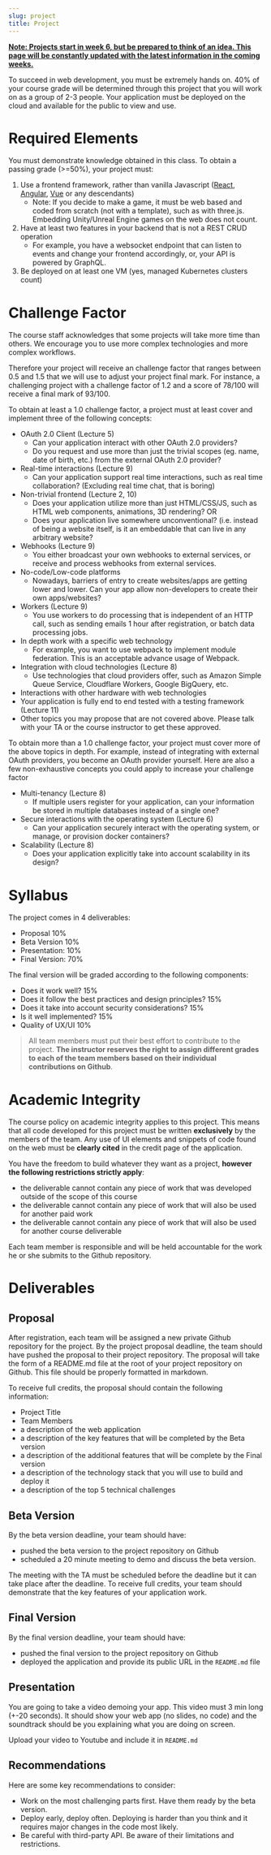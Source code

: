 ```yaml
---
slug: project
title: Project
---
```


**<u>Note: Projects start in week 6, but be prepared to think of an idea. This page will be constantly updated
with the latest information in the coming weeks.</u>**

To succeed in web development, you must be extremely hands on. 40% of your course grade will be determined through this
project that you will work on as a group of 2-3 people. Your application must be deployed on the cloud and available
for the public to view and use.

# Required Elements
You must demonstrate knowledge obtained in this class. To obtain a passing grade (>=50%), your project must:
1. Use a frontend framework, rather than vanilla Javascript ([React](https://reactjs.org), [Angular](https://angular.io), [Vue](https://vuejs.org) or any descendants)
    - Note: If you decide to make a game, it must be web based and coded from scratch (not with a template), such as with
      three.js. Embedding Unity/Unreal Engine games on the web does not count.
2. Have at least two features in your backend that is not a REST CRUD operation
    - For example, you have a websocket endpoint that can listen to events and change your frontend accordingly, or, your API is powered by GraphQL.
3. Be deployed on at least one VM (yes, managed Kubernetes clusters count)

# Challenge Factor
The course staff acknowledges that some projects will take more time than others. We encourage you to use more
complex technologies and more complex workflows.

Therefore your project will receive an challenge factor that ranges between 0.5 and 1.5 that we will use to adjust
your project final mark. For instance, a challenging project with a challenge factor of 1.2 and a score of 78/100 will
receive a final mark of 93/100.

To obtain at least a 1.0 challenge factor, a project must at least cover and implement three of the following concepts:

- OAuth 2.0 Client (Lecture 5)
    - Can your application interact with other OAuth 2.0 providers?
    - Do you request and use more than just the trivial scopes (eg. name, date of birth, etc.) from the external OAuth 2.0 provider?
- Real-time interactions (Lecture 9)
    - Can your application support real time interactions, such as real time collaboration? (Excluding real time chat, that is boring)
- Non-trivial frontend (Lecture 2, 10)
    - Does your application utilize more than just HTML/CSS/JS, such as HTML web components, animations, 3D rendering? OR
    - Does your application live somewhere unconventional? (i.e. instead of being a website itself,  is it an embeddable that can live in any arbitrary website?
- Webhooks (Lecture 9)
    - You either broadcast your own webhooks to external services, or receive and process webhooks from external services.
- No-code/Low-code platforms
    - Nowadays, barriers of entry to create websites/apps are getting lower and lower. Can your app allow non-developers to create their own apps/websites?
- Workers (Lecture 9)
    - You use workers to do processing that is independent of an HTTP call, such as sending emails 1 hour after registration, or batch data processing jobs.
- In depth work with a specific web technology
    - For example, you want to use webpack to implement module federation. This is an acceptable advance usage of Webpack.
- Integration with cloud technologies (Lecture 8)
    - Use technologies that cloud providers offer, such as Amazon Simple Queue Service, Cloudflare Workers, Google BigQuery, etc.
- Interactions with other hardware with web technologies
- Your application is fully end to end tested with a testing framework (Lecture 11)
- Other topics you may propose that are not covered above. Please talk with your TA or the course instructor to get these approved.

To obtain more than a 1.0 challenge factor, your project must cover more of the above topics in depth. For example, instead of integrating with external OAuth providers, you become an OAuth provider yourself. Here are also a few non-exhaustive concepts you could apply to increase your challenge factor
- Multi-tenancy (Lecture 8)
    - If multiple users register for your application, can your information be stored in multiple databases instead of a single one?
- Secure interactions with the operating system (Lecture 6)
    - Can your application securely interact with the operating system, or manage, or provision docker containers?
- Scalability (Lecture 8)
    - Does your application explicitly take into account scalability in its design?

# Syllabus
The project comes in 4 deliverables:
- Proposal 10%
- Beta Version 10%
- Presentation: 10%
- Final Version: 70%

The final version will be graded according to the following components:
- Does it work well? 15%
- Does it follow the best practices and design principles? 15%
- Does it take into account security considerations? 15%
- Is it well implemented? 15%
- Quality of UX/UI 10%

> All team members must put their best effort to contribute to the project. **The instructor reserves the right to assign
different grades to each of the team members based on their individual contributions on Github**.

# Academic Integrity
The course policy on academic integrity applies to this project. This means that all code developed for this project
must be written **exclusively** by the members of the team. Any use of UI elements and snippets of code found on the web
must be **clearly cited** in the credit page of the application.

You have the freedom to build whatever they want as a project, **however the following restrictions strictly apply**:
- the deliverable cannot contain any piece of work that was developed outside of the scope of this course
- the deliverable cannot contain any piece of work that will also be used for another paid work
- the deliverable cannot contain any piece of work that will also be used for another course deliverable

Each team member is responsible and will be held accountable for the work he or she submits to the Github repository.

# Deliverables
## Proposal
After registration, each team will be assigned a new private Github repository for the project. By the project proposal
deadline, the team should have pushed the proposal to their project repository. The proposal will take the form of a
README.md file at the root of your project repository on Github. This file should be properly formatted in markdown.

To receive full credits, the proposal should contain the following information:

- Project Title
- Team Members
- a description of the web application
- a description of the key features that will be completed by the Beta version
- a description of the additional features that will be complete by the Final version
- a description of the technology stack that you will use to build and deploy it
- a description of the top 5 technical challenges

## Beta Version
By the beta version deadline, your team should have:
- pushed the beta version to the project repository on Github
- scheduled a 20 minute meeting to demo and discuss the beta version.

The meeting with the TA must be scheduled before the deadline but it can take place after the deadline. To receive
full credits, your team should demonstrate that the key features of your application work.

## Final Version
By the final version deadline, your team should have:
- pushed the final version to the project repository on Github
- deployed the application and provide its public URL in the `README.md` file

## Presentation
You are going to take a video demoing your app. This video must 3 min long (+-20 seconds). It should show your web app
(no slides, no code) and the soundtrack should be you explaining what you are doing on screen.

Upload your video to Youtube and include it in `README.md`

## Recommendations
Here are some key recommendations to consider:
- Work on the most challenging parts first. Have them ready by the beta version.
- Deploy early, deploy often. Deploying is harder than you think and it requires major changes in the code most likely.
- Be careful with third-party API. Be aware of their limitations and restrictions.